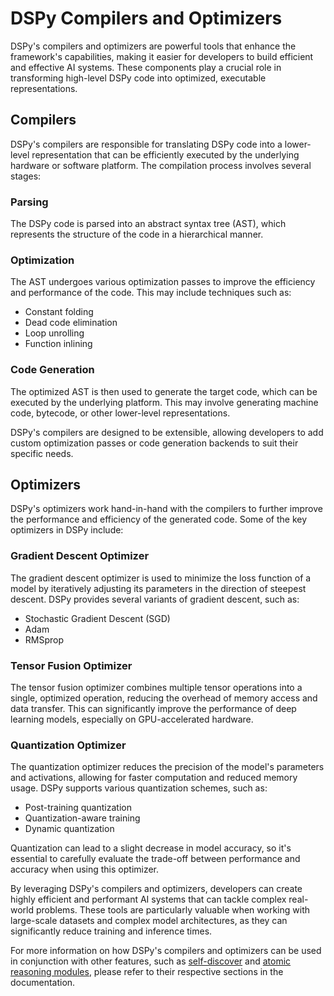 
# DSPy Compilers and Optimizers

DSPy's compilers and optimizers are powerful tools that enhance the framework's capabilities, making it easier for developers to build efficient and effective AI systems. These components play a crucial role in transforming high-level DSPy code into optimized, executable representations.

## Compilers

DSPy's compilers are responsible for translating DSPy code into a lower-level representation that can be efficiently executed by the underlying hardware or software platform. The compilation process involves several stages:

<Steps>

### Parsing

The DSPy code is parsed into an abstract syntax tree (AST), which represents the structure of the code in a hierarchical manner.

### Optimization

The AST undergoes various optimization passes to improve the efficiency and performance of the code. This may include techniques such as:

- Constant folding
- Dead code elimination
- Loop unrolling
- Function inlining

### Code Generation

The optimized AST is then used to generate the target code, which can be executed by the underlying platform. This may involve generating machine code, bytecode, or other lower-level representations.

</Steps>

<Callout type="info">
DSPy's compilers are designed to be extensible, allowing developers to add custom optimization passes or code generation backends to suit their specific needs.
</Callout>

## Optimizers

DSPy's optimizers work hand-in-hand with the compilers to further improve the performance and efficiency of the generated code. Some of the key optimizers in DSPy include:

### Gradient Descent Optimizer

The gradient descent optimizer is used to minimize the loss function of a model by iteratively adjusting its parameters in the direction of steepest descent. DSPy provides several variants of gradient descent, such as:

- Stochastic Gradient Descent (SGD)
- Adam
- RMSprop

### Tensor Fusion Optimizer

The tensor fusion optimizer combines multiple tensor operations into a single, optimized operation, reducing the overhead of memory access and data transfer. This can significantly improve the performance of deep learning models, especially on GPU-accelerated hardware.

### Quantization Optimizer

The quantization optimizer reduces the precision of the model's parameters and activations, allowing for faster computation and reduced memory usage. DSPy supports various quantization schemes, such as:

- Post-training quantization
- Quantization-aware training
- Dynamic quantization

<Callout type="warning">
Quantization can lead to a slight decrease in model accuracy, so it's essential to carefully evaluate the trade-off between performance and accuracy when using this optimizer.
</Callout>

By leveraging DSPy's compilers and optimizers, developers can create highly efficient and performant AI systems that can tackle complex real-world problems. These tools are particularly valuable when working with large-scale datasets and complex model architectures, as they can significantly reduce training and inference times.

For more information on how DSPy's compilers and optimizers can be used in conjunction with other features, such as [self-discover](/self-discover-dspy) and [atomic reasoning modules](/self-discover-dspy/atomic-reasoning-modules), please refer to their respective sections in the documentation.